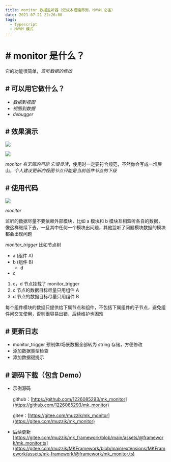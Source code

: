 ```yaml
---
title: monitor 数据监听器（低成本搭建界面，MVVM 必备）
date: 2021-07-21 22:26:00
tags:
  - Typescript
  - MVVM 模式
---
```


# # monitor 是什么？

它的功能很简单，_监听数据的修改_

## # 可以用它做什么？

- _数据到视图_
- _视图到数据_
- _debugger_

## # 效果演示

![](https://forum.cocos.org/uploads/default/optimized/3X/9/9/995aa55fdc4b5b5c32f437bc1ebfd9ab22b4d7e9_2_430x500.gif)

>

![](https://forum.cocos.org/uploads/default/optimized/3X/1/e/1e3d2ce5b4da9357bef4ebd0192fca45c042154f_2_690x465.gif)

_monitor 有无限的可能_
_它很灵活_，使用时一定要符合规范，不然你会写成一堆屎山，_个人建议更新的视图节点只能是当前组件节点的下级_

## # 使用代码

![](https://forum.cocos.org/uploads/default/original/3X/6/2/62aa0107dcb6d4eb56e87773d96b1bd0a66d2a2d.png)

_monitor_

监听的数据尽量不要依赖外部模块，比如 a 模块和 b 模块互相监听各自的数据，像这样继续下去，一旦其中任何一个模块出问题，其他监听了问题模块数据的模块都会出现问题

_monitor_trigger_
比如节点树

- a (组件 A)
- b (组件 B)
  - d
- c

1. c，d 节点挂载了 monitor_trigger
1. c 节点的数据目标尽量只用组件 A
1. d 节点的数据目标尽量只用组件 B

每个组件模块的数据只提供给下属节点和组件，不包括下属组件的子节点，避免组件间交叉使用，否则很容易出错，后续维护也困难

## # 更新日志

- monitor_trigger 预制体/场景数据全部转为 string 存储，方便修改
- 添加数据类型检查
- 添加数据键提示

## # 源码下载（包含 Demo）

- 示例源码

  github：[https://github.com/1226085293/mk_monitor](https://github.com/1226085293/mk_monitor)

  gitee：[https://gitee.com/muzzik/mk_monitor](https://gitee.com/muzzik/mk_monitor)

- 后续更新
  [https://gitee.com/muzzik/mk_framework/blob/main/assets/@framework/mk_monitor.ts](https://gitee.com/muzzik/MKFramework/blob/main/extensions/MKFramework/assets/mk-framework/@framework/mk_monitor.ts)
